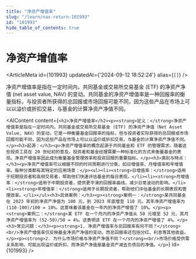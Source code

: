 ```yaml
---
title: "净资产增值率"
slug: "/learn/nav-return-101993"
id: "101993"
hide_table_of_contents: true
---
```



# 净资产增值率

<ArticleMeta id={101993} updatedAt={'2024-09-12 18:52:24'} alias={`[]`} />
<div className='border-solid border-b border-t-0 my-4 border-[var(--ifm-color-gray-300)]' />

净资产增值率是指在一定时间内，共同基金或交易所交易基金 (ETF) 的净资产净值 (net asset value, NAV) 的变动。共同基金的净资产增值率是一种回报率的衡量指标，与投资者所获得的总回报或市场回报可能不同，因为这些产品在市场上可以以溢价或折扣交易，与基金的计算净资产净值不同。

<AIContent content={`<h2>净资产增值率</h2><p><strong>定义：</strong>净资产增值率是指在一定时间内，共同基金或交易所交易基金 (ETF) 的净资产净值（Net Asset Value, NAV）的变动。它是一种衡量基金回报率的指标，但与投资者实际获得的总回报或市场回报可能不同，因为这些产品在市场上可以以溢价或折扣交易，与基金的计算净资产净值不同。</p><h3>起源：</h3><p>净资产增值率的概念起源于共同基金和 ETF 的管理需求。随着这些投资工具在 20 世纪初的普及，投资者和基金经理需要一种标准化的方式来衡量基金的表现。净资产增值率因此成为衡量基金管理效率和投资回报的重要指标。</p><h3>类别与特点：</h3><p>净资产增值率可以根据不同的时间周期进行分类，如日增值率、月增值率和年增值率。每种分类都有其特定的应用场景：</p><ul><li><strong>日增值率：</strong>适用于短期投资者和高频交易者，帮助他们快速评估基金的每日表现。</li><li><strong>月增值率：</strong>适用于中期投资者，提供更平滑的回报率曲线，减少日常波动的影响。</li><li><strong>年增值率：</strong>适用于长期投资者，帮助他们评估基金的长期表现和管理效率。</li></ul><h3>具体案例：</h3><p><strong>案例一：</strong>某共同基金在 2023 年初的净资产净值为 100 元，到 2023 年底增至 110 元。其年净资产增值率为 (110-100)/100 = 10%。这意味着该基金在一年内的净资产增值了 10%。</p><p><strong>案例二：</strong>某 ETF 在一个月内的净资产净值从 50 元增至 52 元，其月净资产增值率为 (52-50)/50 = 4%。这表明该 ETF 在一个月内的净资产增值了 4%。</p><h3>常见问题：</h3><p><strong>1. 净资产增值率与总回报率有何不同？</strong><br/>净资产增值率仅反映基金净资产净值的变动，而总回报率还包括分红、利息等其他收益。</p><p><strong>2. 为什么市场价格与净资产净值不同？</strong><br/>市场价格受供需关系影响，可能出现溢价或折扣，而净资产净值是基金资产减去负债后的净值。</p>`} id={101993} />
